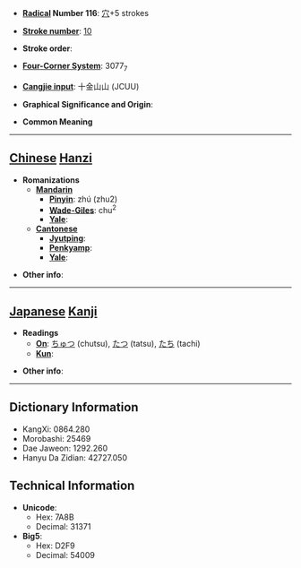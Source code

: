 * '''[[Wiktionary:Chinese radical index| Radical]] Number 116''': [[Wiktionary:Chinese radical index 穴|穴]]+5 strokes

* '''[[Wiktionary:Chinese total strokes index|Stroke number]]''': [[Wiktionary:Chinese total strokes index 10|10]]

* '''Stroke order''': 

* '''[[Wiktionary:Chinese four corner index|Four-Corner System]]''': 3077<sub>7</sub>

* '''[[Wiktionary:Chinese Cangjie index|Cangjie input]]''': 十金山山 (JCUU)

* '''Graphical Significance and Origin''': 

* '''Common Meaning'''

----

== [[Chinese]] [[Hanzi]] ==

* '''Romanizations'''
** '''[[Mandarin]]'''
*** '''[[Pinyin]]''': zhú (zhu2)
*** '''[[Wade-Giles]]''': chu<sup>2</sup>
*** '''[[Yale]]''': 
** '''[[Cantonese]]'''
*** '''[[Jyutping]]''':
*** '''[[Penkyamp]]''': 
*** '''[[Yale]]''': 

* '''Other info''': 

----

== [[Japanese]] [[Kanji]] ==

* '''Readings'''
** '''[[On]]''': [[ちゅつ]] (chutsu), [[たつ]] (tatsu), [[たち]] (tachi)
** '''[[Kun]]''': 

* '''Other info''':  

----

== Dictionary Information ==

* KangXi: 0864.280
* Morobashi: 25469
* Dae Jaweon: 1292.260
* Hanyu Da Zidian: 42727.050

== Technical Information ==

* '''Unicode''':
** Hex: 7A8B
** Decimal: 31371
* '''Big5''':
** Hex: D2F9
** Decimal: 54009